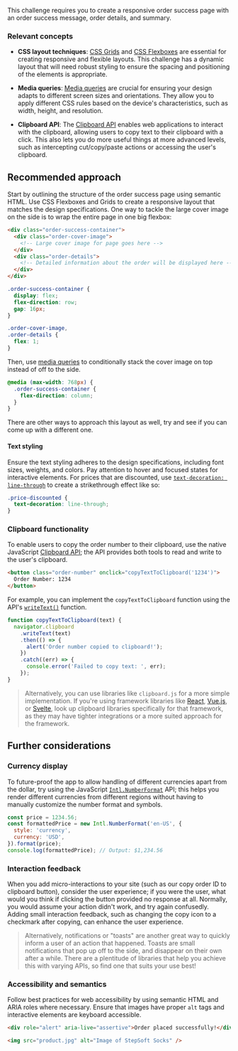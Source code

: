 This challenge requires you to create a responsive order success page with an order success message, order details, and summary.

### Relevant concepts

- **CSS layout techniques**: [CSS Grids](https://developer.mozilla.org/en-US/docs/Learn/CSS/CSS_layout/Grids) and [CSS Flexboxes](https://developer.mozilla.org/en-US/docs/Learn/CSS/CSS_layout/Flexbox) are essential for creating responsive and flexible layouts. This challenge has a dynamic layout that will need robust styling to ensure the spacing and positioning of the elements is appropriate.

- **Media queries**: [Media queries](https://developer.mozilla.org/en-US/docs/Web/CSS/CSS_media_queries/Using_media_queries) are crucial for ensuring your design adapts to different screen sizes and orientations. They allow you to apply different CSS rules based on the device's characteristics, such as width, height, and resolution.

- **Clipboard API**: The [Clipboard API](https://developer.mozilla.org/en-US/docs/Web/API/Clipboard_API) enables web applications to interact with the clipboard, allowing users to copy text to their clipboard with a click. This also lets you do more useful things at more advanced levels, such as intercepting cut/copy/paste actions or accessing the user's clipboard.

## Recommended approach

Start by outlining the structure of the order success page using semantic HTML. Use CSS Flexboxes and Grids to create a responsive layout that matches the design specifications. One way to tackle the large cover image on the side is to wrap the entire page in one big flexbox:

```html
<div class="order-success-container">
  <div class="order-cover-image">
    <!-- Large cover image for page goes here -->
  </div>
  <div class="order-details">
    <!-- Detailed information about the order will be displayed here -->
  </div>
</div>
```

```css
.order-success-container {
  display: flex;
  flex-direction: row;
  gap: 16px;
}

.order-cover-image,
.order-details {
  flex: 1;
}
```

Then, use [media queries](https://developer.mozilla.org/en-US/docs/Web/CSS/CSS_media_queries/Using_media_queries) to conditionally stack the cover image on top instead of off to the side.

```css
@media (max-width: 768px) {
  .order-success-container {
    flex-direction: column;
  }
}
```

There are other ways to approach this layout as well, try and see if you can come up with a different one.

#### Text styling

Ensure the text styling adheres to the design specifications, including font sizes, weights, and colors. Pay attention to hover and focused states for interactive elements. For prices that are discounted, use [`text-decoration: line-through`](https://developer.mozilla.org/en-US/docs/Web/CSS/text-decoration) to create a strikethrough effect like so:

```css
.price-discounted {
  text-decoration: line-through;
}
```

### Clipboard functionality

To enable users to copy the order number to their clipboard, use the native JavaScript [Clipboard API](https://developer.mozilla.org/en-US/docs/Web/API/Clipboard); the API provides both tools to read and write to the user's clipboard.

```html
<button class="order-number" onclick="copyTextToClipboard('1234')">
  Order Number: 1234
</button>
```

For example, you can implement the `copyTextToClipboard` function using the API's [`writeText()`](https://developer.mozilla.org/en-US/docs/Web/API/Clipboard/writeText) function.

```js
function copyTextToClipboard(text) {
  navigator.clipboard
    .writeText(text)
    .then(() => {
      alert('Order number copied to clipboard!');
    })
    .catch((err) => {
      console.error('Failed to copy text: ', err);
    });
}
```

> Alternatively, you can use libraries like `clipboard.js` for a more simple implementation. If you're using framework libraries like [React](https://react.dev/), [Vue.js](https://vuejs.org/), or [Svelte](https://svelte.dev/), look up clipboard libraries specifically for that framework, as they may have tighter integrations or a more suited approach for the framework.

## Further considerations

### Currency display

To future-proof the app to allow handling of different currencies apart from the dollar, try using the JavaScript [`Intl.NumberFormat`](https://developer.mozilla.org/en-US/docs/Web/JavaScript/Reference/Global_Objects/Intl/NumberFormat) API; this helps you render different currencies from different regions without having to manually customize the number format and symbols.

```js
const price = 1234.56;
const formattedPrice = new Intl.NumberFormat('en-US', {
  style: 'currency',
  currency: 'USD',
}).format(price);
console.log(formattedPrice); // Output: $1,234.56
```

### Interaction feedback

When you add micro-interactions to your site (such as our copy order ID to clipboard button), consider the user experience; if you were the user, what would you think if clicking the button provided no response at all. Normally, you would assume your action didn't work, and try again confusedly. Adding small interaction feedback, such as changing the copy icon to a checkmark after copying, can enhance the user experience.

> Alternatively, notifications or "toasts" are another great way to quickly inform a user of an action that happened. Toasts are small notifications that pop up off to the side, and disappear on their own after a while. There are a plentitude of libraries that help you achieve this with varying APIs, so find one that suits your use best!

### Accessibility and semantics

Follow best practices for web accessibility by using semantic HTML and ARIA roles where necessary. Ensure that images have proper `alt` tags and interactive elements are keyboard accessible.

```html
<div role="alert" aria-live="assertive">Order placed successfully!</div>

<img src="product.jpg" alt="Image of StepSoft Socks" />
```
